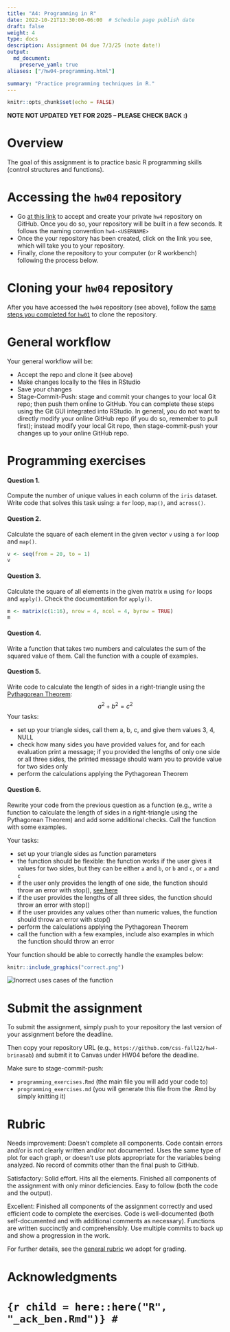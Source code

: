 ```yaml
---
title: "A4: Programming in R"
date: 2022-10-21T13:30:00-06:00  # Schedule page publish date
draft: false
weight: 4
type: docs
description: Assignment 04 due 7/3/25 (note date!)
output:
  md_document:
    preserve_yaml: true
aliases: ["/hw04-programming.html"]

summary: "Practice programming techniques in R."
---
```


```r
knitr::opts_chunk$set(echo = FALSE)
```

**NOTE NOT UPDATED YET FOR 2025 -- PLEASE CHECK BACK :)**

# Overview

The goal of this assignment is to practice basic R programming skills (control structures and functions).


# Accessing the `hw04` repository

* Go [at this link](https://classroom.github.com/a/U-kxzdwT) to accept and create your private `hw4` repository on GitHub. Once you do so, your repository will be built in a few seconds. It follows the naming convention `hw4-<USERNAME>`  
* Once the your repository has been created, click on the link you see, which will take you to your repository. 
* Finally, clone the repository to your computer (or R workbench) following the process below.


# Cloning your `hw04` repository

After you have accessed the `hw04` repository (see above), follow the [same steps you completed for `hw01`](/homework/edit-readme/) to clone the repository.


# General workflow

Your general workflow will be:

* Accept the repo and clone it (see above)
* Make changes locally to the files in RStudio
* Save your changes
* Stage-Commit-Push: stage and commit your changes to your local Git repo; then push them online to GitHub. You can complete these steps using the Git GUI integrated into RStudio. In general, you do not want to directly modify your online GitHub repo (if you do so, remember to pull first); instead modify your local Git repo, then stage-commit-push your changes up to your online GitHub repo. 


# Programming exercises


#### Question 1. 
Compute the number of unique values in each column of the `iris` dataset. Write code that solves this task using: a `for` loop, `map()`, and `across()`.


#### Question 2. 
Calculate the square of each element in the given vector `v` using a `for` loop and `map()`.

```r
v <- seq(from = 20, to = 1)
v
```


#### Question 3. 
Calculate the square of all elements in the given matrix `m` using `for` loops and `apply()`. Check the documentation for `apply()`.

```r
m <- matrix(c(1:16), nrow = 4, ncol = 4, byrow = TRUE)
m
```


#### Question 4.
Write a function that takes two numbers and calculates the sum of the squared value of them. Call the function with a couple of examples.


#### Question 5.
Write code to calculate the length of sides in a right-triangle using the [Pythagorean Theorem](https://en.wikipedia.org/wiki/Pythagorean_theorem):  
$$a^2 + b^2 = c^2$$
Your tasks:

- set up your triangle sides, call them a, b, c, and give them values 3, 4, NULL
- check how many sides you have provided values for, and for each evaluation print a message; if you provided the lengths of only one side or all three sides, the printed message should warn you to provide value for two sides only
- perform the calculations applying the Pythagorean Theorem


#### Question 6.
Rewrite your code from the previous question as a function (e.g., write a function to calculate the length of sides in a right-triangle using the Pythagorean Theorem) and add some additional checks. Call the function with some examples.

Your tasks:

- set up your triangle sides as function parameters
- the function should be flexible: the function works if the user gives it values for two sides, but they can be either `a` and `b`, or `b` and `c`, or `a` and `c`
- if the user only provides the length of one side, the function should throw an error with stop(), [see here](http://r4ds.had.co.nz/functions.html)
- if the user provides the lengths of all three sides, the function should throw an error with stop()
- if the user provides any values other than numeric values, the function should throw an error with stop()
- perform the calculations applying the Pythagorean Theorem
- call the function with a few examples, include also examples in which the function should throw an error
    
Your function should be able to correctly handle the examples below:

```r
knitr::include_graphics("correct.png")
```

![Inorrect uses cases of the function](incorrect.png)
<!--        
    ```r
    library(tidyverse)
    library(patchwork)
    
    # base right triangle
    right_tri <- ggplot() +
      geom_rect(
        mapping = aes(xmin = 0, ymin = 0, xmax = 0.5, ymax = 0.5),
        fill = NA, color = "black", linetype = 2
      ) +
      geom_segment(mapping = aes(x = 0, y = 0, xend = 3, yend = 0), size = 1) +
      geom_segment(mapping = aes(x = 0, y = 0, xend = 0, yend = 4), size = 1) +
      geom_segment(mapping = aes(x = 3, y = 0, xend = 0, yend = 4), size = 1) +
      coord_fixed()
      #theme_void(base_family = "Roboto Condensed")
    
    # default labeling points
    lab_points <- tribble(
      ~x, ~y,
      1.5, -0.2,
      -0.2, 2,
      1.7, 2.2,
    )
    ```

    ```r
    # valid use cases
    {
      # 3, 4, solve for hypotenuse
      right_tri +
        geom_text(
          data = bind_cols(lab_points, label = c(3, 4, "??")),
          mapping = aes(x = x, y = y, label = label),
          size = 5
        ) +
        labs(title = "Solve for hypotenuse")
    } +
      {
        # 3, 5, solve for opposite side
        right_tri +
          geom_text(
            data = bind_cols(lab_points, label = c(3, "??", 5)),
            mapping = aes(x = x, y = y, label = label),
            size = 5
          ) +
          labs(title = "Solve for one of the legs")
      } +
      plot_annotation(
        title = "Function should return the correct value",
        theme = theme_void(base_family = "Roboto Condensed") + theme(plot.title = element_text(size = 18))
      )
    ```

    ```r
    # invalid use cases
    {
      # invalid text string
      right_tri +
        geom_text(
          data = bind_cols(lab_points, label = c('"abc"', 4, "??")),
          mapping = aes(x = x, y = y, label = label),
          size = 5
        ) +
        labs(title = "Non-numeric argument")
    } +
      {
        # only one side
        right_tri +
          geom_text(
            data = bind_cols(lab_points, label = c("??", 4, "??")),
            mapping = aes(x = x, y = y, label = label),
            size = 5
          ) +
          labs(title = "Only one side provided")
      } +
      {
        # all three sides
        right_tri +
          geom_text(
            data = bind_cols(lab_points, label = c(3, 4, 5)),
            mapping = aes(x = x, y = y, label = label),
            size = 5
          ) +
          labs(title = "All three sides provided")
      } +
      plot_annotation(
        title = "Function should return an informative error",
        theme = theme_void(base_family = "Roboto Condensed") + theme(plot.title = element_text(size = 18))
      )
    ```
-->

# Submit the assignment

To submit the assignment, simply push to your repository the last version of your assignment before the deadline. 

Then copy your repository URL (e.g., `https://github.com/css-fall22/hw4-brinasab`) and submit it to Canvas under HW04 before the deadline.

Make sure to stage-commit-push:

- `programming_exercises.Rmd` (the main file you will add your code to)
- `programming_exercises.md` (you will generate this file from the .Rmd by simply knitting it)


# Rubric

Needs improvement: Doesn't complete all components. Code contain errors and/or is not clearly written and/or not documented. Uses the same type of plot for each graph, or doesn't use plots appropriate for the variables being analyzed. No record of commits other than the final push to GitHub.

Satisfactory: Solid effort. Hits all the elements. Finished all components of the assignment with only minor deficiencies. Easy to follow (both the code and the output). 

Excellent: Finished all components of the assignment correctly and used efficient code to complete the exercises. Code is well-documented (both self-documented and with additional comments as necessary). Functions are written succinctly and comprehensibly. Use multiple commits to back up and show a progression in the work. 

For further details, see the [general rubric](/faq/homework-evaluations/) we adopt for grading.


# Acknowledgments
# ```{r child = here::here("R", "_ack_ben.Rmd")}
# ```
